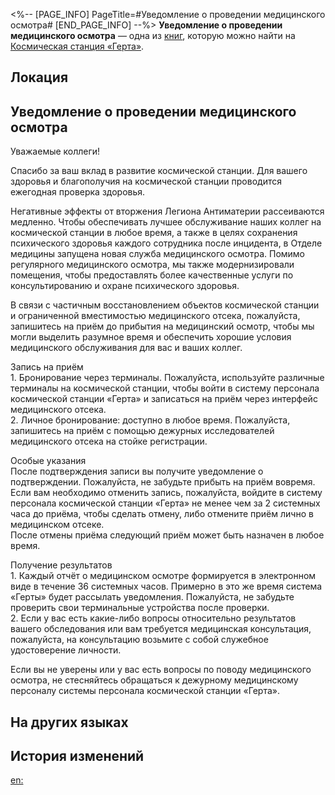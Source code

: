 <%-- [PAGE_INFO]
PageTitle=#Уведомление о проведении медицинского осмотра#
[END_PAGE_INFO] --%>
{{Дополнить}}
{{Книга Инфобокс
|id           = 135
|Название     = 
|Изображение  = Журнал с КСГ.png
|Мир          = Космическая станция «Герта»
|Томов        = 1
|Автор        = <!--нужно добавить-->
|Описание     = Объявление о медицинском осмотре персонала, вывешенное на двери медицинского отсека.
|Том1         = {{tx}}
|Источник1    = {{tx|Отсутствует источник}}
|Персонажи    = 
|Фракции      = 
}}
'''Уведомление о проведении медицинского осмотра''' — одна из [[Книги|книг]], которую можно найти на [[Космическая станция «Герта»]].

==Локация==
{{Отметка карты|<!--название карты-->|<!--id отметки-->}}

==Уведомление о проведении медицинского осмотра==
Уважаемые коллеги!

Спасибо за ваш вклад в развитие космической станции. Для вашего здоровья и благополучия на космической станции проводится ежегодная проверка здоровья.

Негативные эффекты от вторжения Легиона Антиматерии рассеиваются медленно. Чтобы обеспечивать лучшее обслуживание наших коллег на космической станции в любое время, а также в целях сохранения психического здоровья каждого сотрудника после инцидента, в Отделе медицины запущена новая служба медицинского осмотра. Помимо регулярного медицинского осмотра, мы также модернизировали помещения, чтобы предоставлять более качественные услуги по консультированию и охране психического здоровья.

В связи с частичным восстановлением объектов космической станции и ограниченной вместимостью медицинского отсека, пожалуйста, запишитесь на приём до прибытия на медицинский осмотр, чтобы мы могли выделить разумное время и обеспечить хорошие условия медицинского обслуживания для вас и ваших коллег.

Запись на приём<br />
1. Бронирование через терминалы. Пожалуйста, используйте различные терминалы на космической станции, чтобы войти в систему персонала космической станции «Герта» и записаться на приём через интерфейс медицинского отсека.<br />
2. Личное бронирование: доступно в любое время. Пожалуйста, запишитесь на приём с помощью дежурных исследователей медицинского отсека на стойке регистрации.

Особые указания<br />
После подтверждения записи вы получите уведомление о подтверждении. Пожалуйста, не забудьте прибыть на приём вовремя.<br />
Если вам необходимо отменить запись, пожалуйста, войдите в систему персонала космической станции «Герта» не менее чем за 2 системных часа до приёма, чтобы сделать отмену, либо отмените приём лично в медицинском отсеке.<br />
После отмены приёма следующий приём может быть назначен в любое время.

Получение результатов<br />
1. Каждый отчёт о медицинском осмотре формируется в электронном виде в течение 36 системных часов. Примерно в это же время система «Герты» будет рассылать уведомления. Пожалуйста, не забудьте проверить свои терминальные устройства после проверки.<br />
2. Если у вас есть какие-либо вопросы относительно результатов вашего обследования или вам требуется медицинская консультация, пожалуйста, на консультацию возьмите с собой служебное удостоверение личности.

Если вы не уверены или у вас есть вопросы по поводу медицинского осмотра, не стесняйтесь обращаться к дежурному медицинскому персоналу системы персонала космической станции «Герта».

==На других языках==
{{На других языках
|en   = Notification for Physical Examinations
|zhs  = 空间站体检事项公告
|zht  = 太空站體檢事項公告
|ja   = 宇宙ステーション健康診断に関する通知
|ko   = 우주정거장 건강검진 관련 공지
|es   = Notificación de revisiones médicas
|fr   = Convocation à un examen physique
|ru   = Уведомление о проведении медицинского осмотра
|th   = ประกาศเรื่องการตรวจสุขภาพของสถานีอวกาศ
|vi   = Thông Báo Hạng Mục Kiểm Tra Sức Khỏe Trạm Không Gian
|de   = Benachrichtigung über ärztliche Untersuchungen
|id   = Pemberitahuan Pemeriksaan Fisik Stasiun Luar Angkasa
|pt   = Notificação para Exames Físicos
}}

==История изменений==
{{История изменений|3.5}}

[[en:]]
